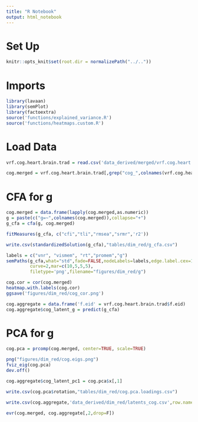 ```yaml
---
title: "R Notebook"
output: html_notebook
---
```


# Set Up
```r
knitr::opts_knit$set(root.dir = normalizePath("../.."))
```

# Imports
```r
library(lavaan)
library(semPlot)
library(factoextra)
source('functions/explained_variance.R')
source('functions/heatmaps.custom.R')
```

# Load Data
```r
vrf.cog.heart.brain.trad = read.csv('data_derived/merged/vrf.cog.heart.brain.trad.healthy.csv')
```

```r
cog.merged = vrf.cog.heart.brain.trad[,grep("cog_",colnames(vrf.cog.heart.brain.trad))]
```


# CFA for g
```r
cog.merged = data.frame(lapply(cog.merged,as.numeric))
g = paste(c("g=~",colnames(cog.merged)),collapse="+")
g_cfa = cfa(g, cog.merged)
```

```r
fitMeasures(g_cfa, c("cfi","tli","rmsea","srmr",'r2'))
```



```r
write.csv(standardizedSolution(g_cfa),"tables/dim_red/g_cfa.csv")
```

```r
labels = c("vnr", "vismem", "rt","promem","g")
semPaths(g_cfa,what="std",fade=FALSE,nodeLabels=labels,edge.label.cex=1,sizeMan=5,edge.color="black",
         curve=2,mar=c(10,5,5,5),
         filetype='png',filename="figures/dim_red/g")
```

```r
cog.cor = cor(cog.merged)
heatmap.with.labels(cog.cor)
ggsave('figures/dim_red/cog_cor.png')
```

```r
cog.aggregate = data.frame('f.eid' = vrf.cog.heart.brain.trad$f.eid)
cog.aggregate$cog_latent_g = predict(g_cfa)
```


# PCA for g
```r
cog.pca = prcomp(cog.merged, center=TRUE, scale=TRUE)
```

```r
png("figures/dim_red/cog.eigs.png")
fviz_eig(cog.pca)
dev.off()
```

```r
cog.aggregate$cog_latent_pc1 = cog.pca$x[,1]
```

```r
write.csv(cog.pca$rotation,"tables/dim_red/cog.pca.loadings.csv")
```

```r
write.csv(cog.aggregate,'data_derived/dim_red/latents_cog.csv',row.names = FALSE)
```

```r
evr(cog.merged, cog.aggregate[,2,drop=F])
```